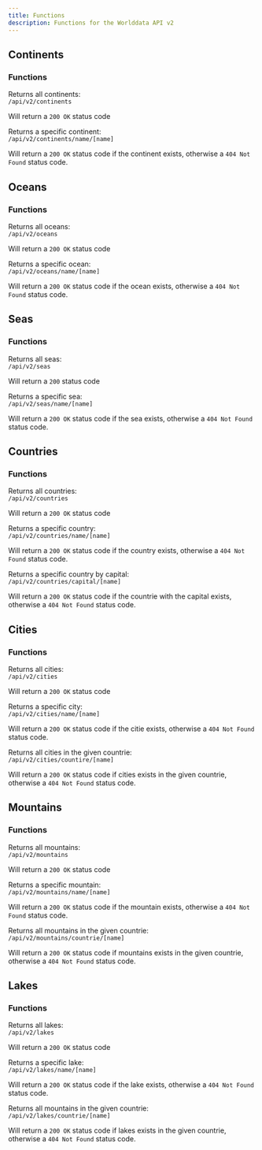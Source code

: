 ```yaml
---
title: Functions
description: Functions for the Worlddata API v2
---
```



## Continents

### Functions

Returns all continents: <br/>
`/api/v2/continents`

Will return a `200 OK` status code

Returns a specific continent: <br/>
`/api/v2/continents/name/[name]`

Will return a `200 OK` status code if the continent exists, otherwise a `404 Not Found` status code.

## Oceans

### Functions

Returns all oceans: <br/>
`/api/v2/oceans`

Will return a `200 OK` status code

Returns a specific ocean: <br/>
`/api/v2/oceans/name/[name]`

Will return a `200 OK` status code if the ocean exists, otherwise a `404 Not Found` status code.

## Seas

### Functions

Returns all seas: <br/>
`/api/v2/seas`

Will return a `200` status code

Returns a specific sea: <br/>
`/api/v2/seas/name/[name]`

Will return a `200 OK` status code if the sea exists, otherwise a `404 Not Found` status code.

## Countries

### Functions

Returns all countries: <br/>
`/api/v2/countries`

Will return a `200 OK` status code

Returns a specific country: <br/>
`/api/v2/countries/name/[name]`

Will return a `200 OK` status code if the country exists, otherwise a `404 Not Found` status code.

Returns a specific country by capital: <br/>
`/api/v2/countries/capital/[name]`

Will return a `200 OK` status code if the countrie with the capital exists, otherwise a `404 Not Found` status code.

## Cities

### Functions

Returns all cities: <br/>
`/api/v2/cities`

Will return a `200 OK` status code

Returns a specific city: <br/>
`/api/v2/cities/name/[name]`

Will return a `200 OK` status code if the citie exists, otherwise a `404 Not Found` status code.

Returns all cities in the given countrie: <br/>
`/api/v2/cities/countire/[name]`

Will return a `200 OK` status code if cities exists in the given countrie, otherwise a `404 Not Found` status code.

## Mountains

### Functions

Returns all mountains: <br/>
`/api/v2/mountains`

Will return a `200 OK` status code

Returns a specific mountain: <br/>
`/api/v2/mountains/name/[name]`

Will return a `200 OK` status code if the mountain exists, otherwise a `404 Not Found` status code.

Returns all mountains in the given countrie: <br/>
`/api/v2/mountains/countrie/[name]`

Will return a `200 OK` status code if mountains exists in the given countrie, otherwise a `404 Not Found` status code.

## Lakes

### Functions

Returns all lakes: <br/>
`/api/v2/lakes`

Will return a `200 OK` status code

Returns a specific lake: <br/>
`/api/v2/lakes/name/[name]`

Will return a `200 OK` status code if the lake exists, otherwise a `404 Not Found` status code.

Returns all mountains in the given countrie: <br/>
`/api/v2/lakes/countrie/[name]`

Will return a `200 OK` status code if lakes exists in the given countrie, otherwise a `404 Not Found` status code.
